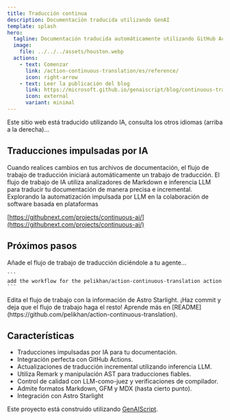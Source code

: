 ```yaml
---
title: Traducción continua
description: Documentación traducida utilizando GenAI
template: splash
hero:
  tagline: Documentación traducida automáticamente utilizando GitHub Actions y Modelos
  image:
    file: ../../../assets/houston.webp
  actions:
    - text: Comenzar
      link: /action-continuous-translation/es/reference/
      icon: right-arrow
    - text: Leer la publicación del blog
      link: https://microsoft.github.io/genaiscript/blog/continuous-translations/
      icon: external
      variant: minimal
---
```



Este sitio web está traducido utilizando IA, consulta los otros idiomas (arriba a la derecha)...

## Traducciones impulsadas por IA

<CardGrid>
  <Card title="Acciones de GitHub" icon="github">
    Cuando realices cambios en tus archivos de documentación, el flujo de trabajo de traducción iniciará automáticamente un trabajo de traducción.
  </Card>

  <Card title="Modelos de GitHub" icon="seti:markdown">
    El flujo de trabajo de IA utiliza analizadores de Markdown e inferencia LLM para traducir tu documentación de manera precisa e incremental.
  </Card>
</CardGrid>

<Card title="IA continua" icon="rocket">
  Explorando la automatización impulsada por LLM en la colaboración de software basada en plataformas

[https://githubnext.com/projects/continuous-ai/](https://githubnext.com/projects/continuous-ai/)

</Card>

## Próximos pasos

<CardGrid stagger>
  <Card title="Añadir el flujo de trabajo" icon="pencil">
    Añade el flujo de trabajo de traducción diciéndole a tu agente...

    ```
    add the workflow for the pelikhan/action-continuous-translation action
    ```

  </Card>

<Card title="Configura tu sitio" icon="setting">
  Edita el flujo de trabajo con la información de Astro Starlight.
</Card>

<Card title="¡Traduce!" icon="add-document">
  ¡Haz commit y deja que el flujo de trabajo haga el resto!
</Card>

  <Card title="Leer la documentación" icon="open-book">
    Aprende más en
    [README](https://github.com/pelikhan/action-continuous-translation).
  </Card>
</CardGrid>

## Características

- Traducciones impulsadas por IA para tu documentación.
- Integración perfecta con GitHub Actions.
- Actualizaciones de traducción incremental utilizando inferencia LLM.
- Utiliza Remark y manipulación AST para traducciones fiables.
- Control de calidad con LLM-como-juez y verificaciones de compilador.
- Admite formatos Markdown, GFM y MDX (hasta cierto punto).
- Integración con Astro Starlight

Este proyecto está construido utilizando [GenAIScript](https://microsoft.github.io/genaiscript).
